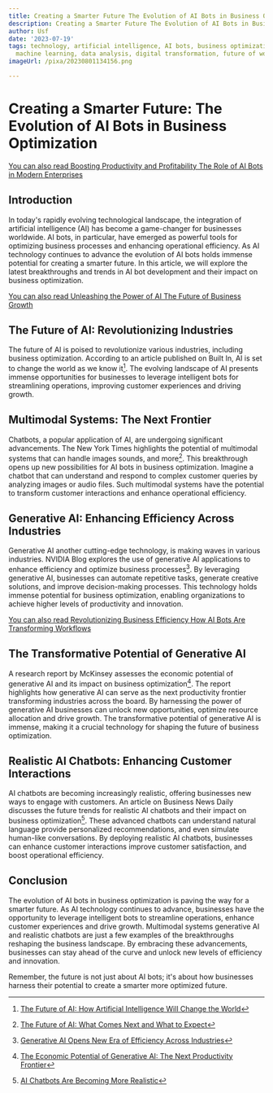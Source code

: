 ```yaml
---
title: Creating a Smarter Future The Evolution of AI Bots in Business Optimization
description: Creating a Smarter Future The Evolution of AI Bots in Business Optimization
author: Usf
date: '2023-07-19'
tags: technology, artificial intelligence, AI bots, business optimization, automation,
  machine learning, data analysis, digital transformation, future of work, innovation
imageUrl: /pixa/20230801134156.png

---
```

# Creating a Smarter Future: The Evolution  of AI Bots in Business Optimization

[You can also read Boosting Productivity and Profitability The  Role of AI  Bots in Modern Enterprises](Boosting%20Productivity%20and%20Profitability%20The%20Role%20of%20AI%20Bots%20in%20Modern%20Enterprises)


## Introduction

In today's rapidly evolving  technological  landscape, the integration  of artificial intelligence (AI) has  become a game-changer for businesses worldwide. AI bots, in particular,  have emerged as powerful tools for  optimizing business processes and enhancing operational efficiency. As AI technology continues to advance the evolution of AI bots holds immense  potential  for  creating a smarter future. In this article, we will explore the latest  breakthroughs and trends in AI bot development and their impact on business optimization.

[You can also read Unleashing the Power of AI The Future of  Business Growth](Unleashing%20the%20Power%20of%20AI%20The%20Future%20of%20Business%20Growth)


## The Future  of AI: Revolutionizing Industries

The future of AI is poised to  revolutionize various industries, including business optimization.  According to  an article published on Built In, AI is set to change  the world as we know it[^1^]. The evolving landscape of AI presents immense opportunities for businesses to leverage intelligent bots for streamlining operations, improving customer experiences  and driving growth.

## Multimodal Systems: The  Next  Frontier

Chatbots, a popular application of AI, are  undergoing  significant  advancements.  The New York Times highlights the potential of multimodal systems that can handle images sounds, and more[^2^]. This breakthrough opens up  new possibilities for AI bots in business optimization. Imagine a chatbot that can understand and respond to complex customer  queries by analyzing images or audio files. Such multimodal systems have the potential to transform customer interactions and enhance operational efficiency.

## Generative AI: Enhancing Efficiency Across  Industries

Generative AI  another cutting-edge technology,  is making waves in various industries. NVIDIA Blog explores the use of generative AI applications to enhance efficiency and optimize business processes[^3^]. By leveraging generative AI, businesses can automate repetitive tasks, generate creative  solutions, and improve decision-making processes. This technology holds immense potential for business optimization, enabling organizations to achieve higher levels of productivity and innovation.

[You can also read Revolutionizing Business Efficiency How AI Bots Are Transforming Workflows](Revolutionizing%20Business%20Efficiency%20How%20AI%20Bots%20Are%20Transforming%20Workflows)


## The Transformative Potential of  Generative  AI

A research report  by McKinsey assesses  the economic potential of generative AI and its  impact on business optimization[^4^]. The report highlights  how generative  AI can  serve as the next productivity frontier transforming industries across the  board. By harnessing the power of generative AI businesses can unlock new opportunities, optimize resource allocation and drive growth.  The transformative potential of generative AI is immense, making it a crucial technology for shaping the future of business optimization.

## Realistic AI Chatbots: Enhancing Customer Interactions

AI chatbots are becoming increasingly realistic, offering businesses new ways to engage with customers. An  article on Business News Daily discusses  the future trends for realistic AI chatbots and their impact on business optimization[^5^]. These advanced chatbots can  understand natural language provide personalized recommendations, and even simulate human-like conversations. By deploying realistic AI chatbots, businesses can enhance customer interactions improve customer satisfaction, and boost operational efficiency.

## Conclusion

The evolution of AI bots in business  optimization is paving the way  for a smarter future. As AI technology continues to advance, businesses have the opportunity to leverage intelligent bots  to streamline  operations, enhance customer experiences  and drive  growth. Multimodal systems generative AI  and realistic chatbots are just a few examples of the breakthroughs reshaping  the business landscape. By embracing these advancements,  businesses can stay ahead of the curve and unlock new levels of efficiency and innovation.

Remember, the future is not just about AI  bots; it's  about how businesses harness their potential to create a smarter more optimized future.

[^1^]:  [The Future of AI:  How  Artificial Intelligence Will Change the World](https://builtin.com/artificial-intelligence/artificial-intelligence-future)

[^2^]: [The Future of AI: What Comes Next and What to Expect](https://www.nytimes.com/2023/03/31/technology/ai-chatbots-benefits-dangers.html)

[^3^]: [Generative AI Opens New  Era of  Efficiency Across Industries](https://blogs.nvidia.com/blog/2023/07/13/generative-ai-for-industries/)

[^4^]: [The Economic Potential of Generative AI: The  Next Productivity Frontier](https://www.mckinsey.com/capabilities/mckinsey-digital/our-insights/the-economic-potential-of-generative-ai-the-next-productivity-frontier)

[^5^]: [AI Chatbots Are Becoming More Realistic](https://www.businessnewsdaily.com/9821-smb-artificial-intelligence-chatbots.html)